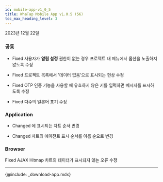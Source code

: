 ```yaml
---
id: mobile-app-v1_0_5
title: WhaTap Mobile App v1.0.5 (56)
toc_max_heading_level: 3
---
```


2023년 12월 22일

### 공통

* <Status>Fixed</Status> 사용자가 <b>알림 설정</b> 권한이 없는 경우 프로젝트 내 <Appname sid="setting" className="uitext" /> 메뉴에서 <Appname sid="alert_settins" className="uitext" /> 옵션을 노출하지 않도록 수정

* <Status>Fixed</Status> 프로젝트 목록에서 '데이터 없음'으로 표시되는 현상 수정

* <Status>Fixed</Status> OTP 인증 기능을 사용할 때 유효하지 않은 키를 입력하면 메시지를 표시하도록 수정

* <Status>Fixed</Status> 다수의 일본어 표기 수정

### Application

* <Status>Changed</Status> <Appname sid="dashboard" className="uitext" />에 표시되는 차트 순서 변경

* <Status>Changed</Status> <Appname sid="active_transaction" className="uitext" /> 차트의 에이전트 표시 순서를 이름 순으로 변경

### Browser

<Status>Fixed</Status> <span class="uitext">AJAX Hitmap</span> 차트의 데이터가 표시되지 않는 오류 수정

---

{@include: _download-app.mdx}